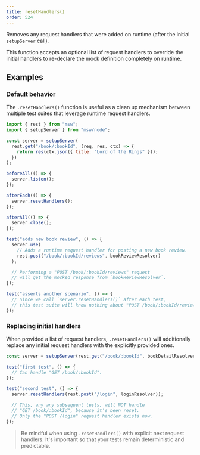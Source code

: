```yaml
---
title: resetHandlers()
order: 524
---
```


Removes any request handlers that were added on runtime (after the initial `setupServer` call).

This function accepts an optional list of request handlers to override the initial handlers to re-declare the mock definition completely on runtime.

## Examples

### Default behavior

The `.resetHandlers()` function is useful as a clean up mechanism between multiple test suites that leverage runtime request handlers.

```js showLineNumbers focusedLines=15
import { rest } from "msw";
import { setupServer } from "msw/node";

const server = setupServer(
  rest.get("/book/:bookId", (req, res, ctx) => {
    return res(ctx.json({ title: "Lord of the Rings" }));
  })
);

beforeAll(() => {
  server.listen();
});

afterEach(() => {
  server.resetHandlers();
});

afterAll(() => {
  server.close();
});

test("adds new book review", () => {
  server.use(
    // Adds a runtime request handler for posting a new book review.
    rest.post("/book/:bookId/reviews", bookReviewResolver)
  );

  // Performing a "POST /book/:bookId/reviews" request
  // will get the mocked response from `bookReviewResolver`.
});

test("asserts another scenario", () => {
  // Since we call `server.resetHandlers()` after each test,
  // this test suite will know nothing about "POST /book/:bookId/reviews".
});
```

### Replacing initial handlers

When provided a list of request handlers, `.resetHandlers()` will additionally replace any initial request handlers with the explicitly provided ones.

```js showLineNumbers
const server = setupServer(rest.get("/book/:bookId", bookDetailResolver));

test("first test", () => {
  // Can handle "GET /book/:bookId".
});

test("second test", () => {
  server.resetHandlers(rest.post("/login", loginResolver));

  // This, any any subsequent tests, will NOT handle
  // "GET /book/:bookId", because it's been reset.
  // Only the "POST /login" request handler exists now.
});
```

> Be mindful when using `.resetHandlers()` with explicit next request handlers. It's important so that your tests remain deterministic and predictable.
